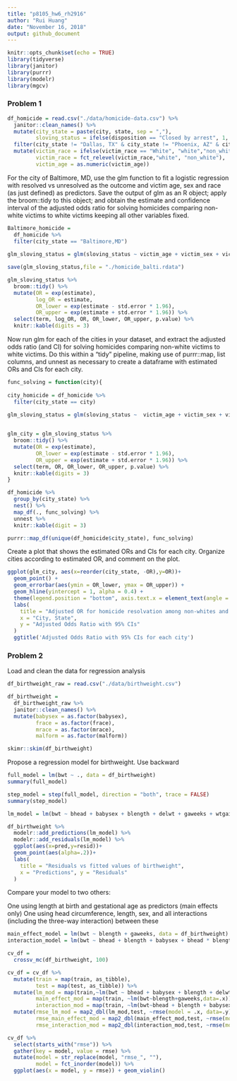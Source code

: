 ```yaml
---
title: "p8105_hw6_rh2916"
author: "Rui Huang"
date: "November 16, 2018"
output: github_document
---
```


```r
knitr::opts_chunk$set(echo = TRUE)
library(tidyverse)
library(janitor)
library(purrr)
library(modelr)
library(mgcv)
```

### Problem 1 

```r
df_homicide = read.csv("./data/homicide-data.csv") %>% 
  janitor::clean_names() %>% 
  mutate(city_state = paste(city, state, sep = ","),
         sloving_status = ifelse(disposition == "Closed by arrest", 1, 0)) %>%
  filter(city_state != "Dallas, TX" & city_state != "Phoenix, AZ" & city_state != "Kansas City, MO" & city_state != "Tulsa, AL") %>%
  mutate(victim_race = ifelse(victim_race == "White", "white","non_white"),
         victim_race = fct_relevel(victim_race,"white", "non_white"),
         victim_age = as.numeric(victim_age))
```

For the city of Baltimore, MD, use the glm function to fit a logistic regression with resolved vs unresolved as the outcome and victim age, sex and race (as just defined) as predictors. Save the output of glm as an R object; apply the broom::tidy to this object; and obtain the estimate and confidence interval of the adjusted odds ratio for solving homicides comparing non-white victims to white victims keeping all other variables fixed.

```r
Baltimore_homicide =
  df_homicide %>% 
  filter(city_state == "Baltimore,MD") 
  
glm_sloving_status = glm(sloving_status ~ victim_age + victim_sex + victim_race, data = Baltimore_homicide, family = binomial())

save(glm_sloving_status,file = "./homicide_balti.rdata")

glm_sloving_status %>% 
  broom::tidy() %>% 
  mutate(OR = exp(estimate),
         log_OR = estimate,
         OR_lower = exp(estimate - std.error * 1.96),
         OR_upper = exp(estimate + std.error * 1.96)) %>%
  select(term, log_OR, OR, OR_lower, OR_upper, p.value) %>% 
  knitr::kable(digits = 3)


```

Now run glm for each of the cities in your dataset, and extract the adjusted odds ratio (and CI) for solving homicides comparing non-white victims to white victims. Do this within a “tidy” pipeline, making use of purrr::map, list columns, and unnest as necessary to create a dataframe with estimated ORs and CIs for each city.

```r
func_solving = function(city){
  
city_homicide = df_homicide %>%
  filter(city_state == city) 
  
glm_sloving_status = glm(sloving_status ~  victim_age + victim_sex + victim_race, data = city_homicide, family = binomial())


glm_city = glm_sloving_status %>% 
  broom::tidy() %>% 
  mutate(OR = exp(estimate),
         OR_lower = exp(estimate - std.error * 1.96),
         OR_upper = exp(estimate + std.error * 1.96)) %>%
  select(term, OR, OR_lower, OR_upper, p.value) %>% 
  knitr::kable(digits = 3)
}

df_homicide %>% 
  group_by(city_state) %>% 
  nest() %>% 
  map_df(., func_solving) %>% 
  unnest %>%
  knitr::kable(digit = 3)

```


```r
purrr::map_df(unique(df_homicide$city_state), func_solving)
```

Create a plot that shows the estimated ORs and CIs for each city. Organize cities according to estimated OR, and comment on the plot.

```r
ggplot(glm_city, aes(x=reorder(city_state, -OR),y=OR))+
  geom_point() +
  geom_errorbar(aes(ymin = OR_lower, ymax = OR_upper)) +
  geom_hline(yintercept = 1, alpha = 0.4) +
  theme(legend.position = "bottom", axis.text.x = element_text(angle = 90, hjust = 1), legend.key.width = unit(0.15,'cm')) +
  labs(
    title = "Adjusted OR for homicide resolvation among non-whites and whites by city",
    x = "City, State",
    y = "Adjusted Odds Ratio with 95% CIs"
  )
  ggtitle('Adjusted Odds Ratio with 95% CIs for each city')
```


### Problem 2

Load and clean the data for regression analysis 

```r
df_birthweight_raw = read.csv("./data/birthweight.csv")

df_birthweight = 
  df_birthweight_raw %>% 
  janitor::clean_names() %>% 
  mutate(babysex = as.factor(babysex),
         frace = as.factor(frace),
         mrace = as.factor(mrace),
         malform = as.factor(malform))

skimr::skim(df_birthweight)
```

Propose a regression model for birthweight.
Use backward

```r
full_model = lm(bwt ~ ., data = df_birthweight)
summary(full_model)

step_model = step(full_model, direction = "both", trace = FALSE)
summary(step_model)
```


```r
lm_model = lm(bwt ~ bhead + babysex + blength + delwt + gaweeks + wtgain + smoken, data = df_birthweight)

df_birthweight %>% 
  modelr::add_predictions(lm_model) %>% 
  modelr::add_residuals(lm_model) %>% 
  ggplot(aes(x=pred,y=resid))+
  geom_point(aes(alpha=.2))+
  labs(
    title = "Residuals vs fitted values of birthweight",
    x = "Predictions", y = "Residuals"
  )
```

Compare your model to two others:

One using length at birth and gestational age as predictors (main effects only)
One using head circumference, length, sex, and all interactions (including the three-way interaction) between these


```r
main_effect_model = lm(bwt ~ blength + gaweeks, data = df_birthweight)
interaction_model = lm(bwt ~ bhead + blength + babysex + bhead * blength * babysex, data = df_birthweight)
```

```r
cv_df = 
  crossv_mc(df_birthweight, 100)

cv_df = cv_df %>% 
  mutate(train = map(train, as_tibble),
         test = map(test, as_tibble)) %>% 
  mutate(lm_mod = map(train,~lm(bwt ~ bhead + babysex + blength + delwt + gaweeks + wtgain + smoken, data=.x)),
         main_effect_mod = map(train, ~lm(bwt~blength+gaweeks,data=.x)),
         interaction_mod = map(train, ~lm(bwt~bhead + blength + babysex + bhead * blength * babysex, data=.x))) %>% 
  mutate(rmse_lm_mod = map2_dbl(lm_mod,test, ~rmse(model = .x, data=.y)),
         rmse_main_effect_mod = map2_dbl(main_effect_mod,test, ~rmse(model = .x, data=.y)),
         rmse_interaction_mod = map2_dbl(interaction_mod,test, ~rmse(model = .x, data=.y))) 
```

```r
cv_df %>% 
  select(starts_with("rmse")) %>% 
  gather(key = model, value = rmse) %>% 
  mutate(model = str_replace(model, "rmse_", ""),
         model = fct_inorder(model)) %>% 
  ggplot(aes(x = model, y = rmse)) + geom_violin()
```



